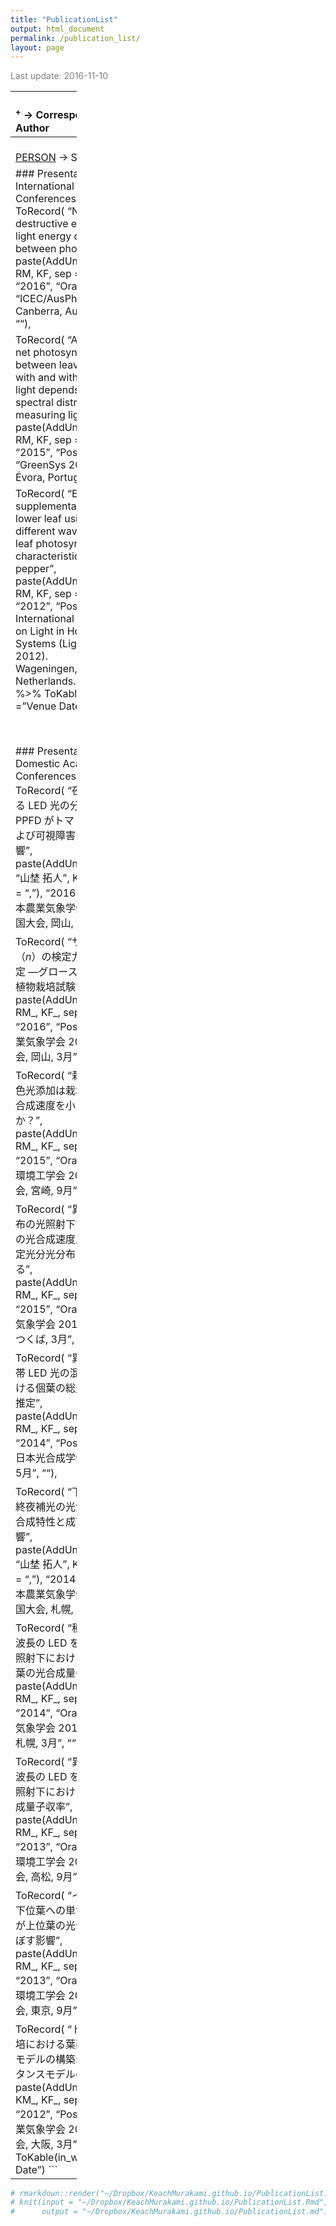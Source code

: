 ```yaml
---
title: "PublicationList"
output: html_document
permalink: /publication_list/
layout: page
---
```


<FONT color="grey">Last update: 2016-11-10  </FONT><br>

--------------
<br>
<sup>+</sup> -> Corresponding Author  
<!-- <sup>1st</sup> -> First Author -->

```r
library(magrittr)
library(dplyr)
library(knitr)

# Record generator
ToRecord <-
  function(title, authors, year, in_what, type, url = NULL){
    if(url == ""){
      c(Title = paste0(title, "<br>&emsp;", authors),
        Year = year,
        In = in_what,
        Type = type)
    } else {
      c(Title = paste0("<a href = '", url, "' target='_blank'>", title, "</a><br>&emsp;", authors),
        Year = year,
        In = in_what,
        Type = type)
    }
  }

# Table generator
ToKable <-
  function(PublicationList, in_what){
  PublicationList %<>%
      matrix(byrow = T, ncol = 4)
  colnames(PublicationList) = c('Title', 'Year', 'Type', in_what)
  PublicationList %>%
    data.frame %>%
    arrange(desc(Year), Type) %>%
    kable
  }

AddUnderline <- function(text) paste0("<u>", text, "</u>")
AddCrsp <- function(text) paste0(text, "<sup>+</sup>")
AddEqual <- function(text) paste0(text, "<sup>1st</sup>")
# Frequently appears
KM <- "<FONT color='green'>Keach Murakami</FONT>"
RM <- "Ryo Matsuda"
KF <- "Kazuhiro Fujiwara"

KM_ <- "<FONT color='green'>村上 貴一</FONT>"
RM_ <- "松田 怜"
KF_ <- "富士原 和宏"

```


### Journal Articles (peer-reviewed)
```r
c(
   ToRecord(
     "Light-induced systemic regulation of photosynthesis in primary and trifoliate leaves of <i>Phaseolus vulgaris</i>: effects of photosynthetic photon flux density (PPFD) <i>versus</i> spectrum",
     paste(KM, AddCrsp(RM), KF, sep = ", "),
     "2014",
     "Original Article",
     "Plant Biology",
     "http://onlinelibrary.wiley.com/wol1/doi/10.1111/plb.12055/abstract"),
   
  ToRecord(
    "Effects of supplemental lighting to a lower leaf using light-emitting diodes with different spectra on the leaf photosynthetic rate in sweet pepper",
    paste(KM, AddCrsp(RM), KF, sep = ", "),
    "2013",
    "Original Article",
    "Journal of Agricultural Meteorology",
    "https://www.jstage.jst.go.jp/article/agrmet/69/2/69_69.2.2/_article"),
  
  ToRecord(
    "Interaction between the spectral photon flux density distributions of light during growth and for measurements in net photosynthetic rates of cucumber leaves",
    paste(AddCrsp(KM), RM, KF, sep = ", "),
    "2016",
    "Original Article",
    "Physiologia Plantarum",
    "http://onlinelibrary.wiley.com/wol1/doi/10.1111/ppl.12421/abstract"),
  
  ToRecord(
    "Effects of spectral distribution and photosynthetic photon flux density for overnight LED light irradiation on tomato seedling growth and leaf injury",
    paste(AddCrsp(RM), "Takuto Yamano", KM, KF, sep = ", "),
    "2016",
    "Original Article",
    "Scientia Horticulturae",
    "http://www.sciencedirect.com/science/article/pii/S0304423815303198"),
    
  ToRecord(
    "A basis for selecting light spectral distribution for evaluating leaf photosynthetic rates of plants grown under different light spectral distributions",
    paste(AddCrsp(KM), RM, KF, sep = ", "),
    "2017<br>(in press)",
    "Letter",
    "Environmental Control in Biology",
    ""),
  
  ToRecord(
    "Quantification of excitation energy distribution between photosystems based on a mechanistic model of photosynthetic electron transport",
    paste(AddCrsp(KM), AddCrsp(RM), KF, sep = ", "),
    "submitted",
    "Original Article",
    "-",
    "")
  
) %>%
  ToKable(in_what = "Journal")
```

<br>
<br>


### Book Chapters
```r
c(
  ToRecord(
    "Light- and CO<sub>2</sub>-dependent systemic regulation of photosynthesis",
    paste(AddCrsp(RM), KM, sep = ", "),
    "2016",
    "Book chapter<br>(peer-reviewd)",
    "Progress in Botany",
    "http://www.springer.com/in/book/9783319256863"),
  
  ToRecord(
    "Optical and physiological properties of a leaf",
    paste(AddCrsp(KM), RM, sep = ", "),
    "2016",
    "Book chapter",
    "LED Lighting for Urban Agriculture",
    "http://www.springer.com/us/book/9789811018466")
) %>%
  ToKable(in_what = "Book")
```

<br>
<br>

--------------
<br>
<u>PERSON</u> -> Speaker  

### Presentations in International Academic Conferences
```r
c(  
  ToRecord(
    "Non-destructive estimation of light energy distribution between photosystems",
    paste(AddUnderline(KM), RM, KF, sep = ", "),
    "2016",
    "Oral",
    "ICEC/AusPheno 2016.<br>Canberra, Australia. Sep.",
    ""),
  
  ToRecord(
    "A difference in net photosynthetic rate between leaves grown with and without far-red light depends on the spectral distribution of measuring light",
    paste(AddUnderline(KM), RM, KF, sep = ", "),
    "2015",
    "Poster",
    "GreenSys 2015.<br>Évora, Portugal. July.",
    ""),
  
  ToRecord(
    "Effect of supplemental lighting to a lower leaf using LEDs with different wavelengths on leaf photosynthetic characteristics in sweet pepper",
    paste(AddUnderline(KM), RM, KF, sep = ", "),
    "2012",
    "Poster",
    "7th International Symposium on Light in Horticultural Systems (LightSym 2012).<br>Wageningen, The Netherlands. Oct.",
    "")
) %>%
  ToKable(in_what = "Venue Date")
```

<br>
<br>


### Presentations in Domestic Academic Conferences
```r
c(
  ToRecord(
    "夜間に照射する LED 光の分光分布および PPFD がトマト苗の成育および可視障害に及ぼす影響",
    paste(AddUnderline(RM_), "山埜 拓人", KM_, KF_, sep = ", "),
    "2016",
    "Oral",
    "日本農業気象学会 2016 年全国大会, 岡山, 3月",
    ""),
  
  ToRecord(
    "サンプルサイズ（<i>n</i>）の検定力分析による決定 ―グロースチャンバでの植物栽培試験での例—",
    paste(AddUnderline(KM_), RM_, KF_, sep = ", "),
    "2016",
    "Poster",
    "日本農業気象学会 2016 年全国大会, 岡山, 3月",
    ""),
  
  ToRecord(
    "栽培中の遠赤色光添加は栽培後の葉の光合成速度を小さくするのか？",
    paste(AddUnderline(KM_), RM_, KF_, sep = ", "),
    "2015",
    "Oral",
    "日本生物環境工学会 2015 年宮崎大会, 宮崎, 9月",
    ""),
  
  ToRecord(
    "異なる分光分布の光照射下で成育した葉の光合成速度比較結果は測定光分光分布に影響される",
    paste(AddUnderline(KM_), RM_, KF_, sep = ", "),
    "2015",
    "Oral",
    "日本農業気象学会 2015 年全国大会, つくば, 3月",
    ""),
  
  ToRecord(
    "異なる狭波長帯 LED 光の混合照射下における個葉の総光合成速度の推定",
    paste(AddUnderline(KM_), RM_, KF_, sep = ", "),
    "2014",
    "Poster",
    "第 5 回日本光合成学会年会, 奈良, 5月",
    ""),

  ToRecord(
    "下位葉補光・終夜補光の光質が植物の光合成特性と成育に及ぼす影響",
    paste(AddUnderline(RM_), "山埜 拓人", KM_, KF_, sep = ", "),
    "2014",
    "Oral",
    "日本農業気象学会 2014 年全国大会, 札幌, 3月",
    ""),
  
  ToRecord(
    "種々のピーク波長の LED を用いた混合光照射下におけるコスレタス葉の光合成量子収率",
    paste(AddUnderline(KM_), RM_, KF_, sep = ", "),
    "2014",
    "Oral",
    "日本農業気象学会 2014 年全国大会, 札幌, 3月",
    ""),
  
  ToRecord(
    "異なるピーク波長の LED を用いた混合光照射下における個葉の光合成量子収率",
    paste(AddUnderline(KM_), RM_, KF_, sep = ", "),
    "2013",
    "Oral",
    "日本生物環境工学会 2013 年香川大会, 高松, 9月",
    ""),
  
  ToRecord(
    "インゲンマメ下位葉への単色 LED 光照射が上位葉の光合成特性に及ぼす影響",
    paste(AddUnderline(KM_), RM_, KF_, sep = ", "),
    "2013",
    "Oral",
    "日本生物環境工学会 2012 年東京大会, 東京, 9月",
    ""),
  
  ToRecord(
    "トマト養液栽培における葉面積指数推定モデルの構築: 気孔コンダクタンスモデルの検討",
    paste(AddUnderline(RM_), KM_, KF_, sep = ", "),
    "2012",
    "Poster",
    "日本農業気象学会 2012 年全国大会, 大阪, 3月",
    "")
) %>%
  ToKable(in_what = "Venue Date")
```

----

```r
# rmarkdown::render("~/Dropbox/KeachMurakami.github.io/PublicationList.Rmd")
# knit(input = "~/Dropbox/KeachMurakami.github.io/PublicationList.Rmd",
#      output = "~/Dropbox/KeachMurakami.github.io/PublicationList.md")
```